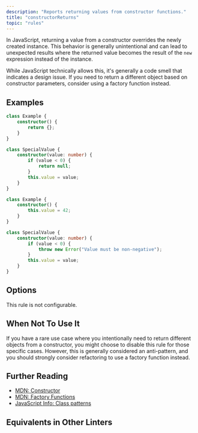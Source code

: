 ```yaml
---
description: "Reports returning values from constructor functions."
title: "constructorReturns"
topic: "rules"
---
```



<RuleSummary plugin="ts" rule="constructorReturns" />

In JavaScript, returning a value from a constructor overrides the newly created instance.
This behavior is generally unintentional and can lead to unexpected results where the returned value becomes the result of the `new` expression instead of the instance.

While JavaScript technically allows this, it's generally a code smell that indicates a design issue.
If you need to return a different object based on constructor parameters, consider using a factory function instead.

## Examples

<Tabs>
<TabItem label="❌ Incorrect">

```ts
class Example {
	constructor() {
		return {};
	}
}

class SpecialValue {
	constructor(value: number) {
		if (value < 0) {
			return null;
		}
		this.value = value;
	}
}
```

</TabItem>
<TabItem label="✅ Correct">

```ts
class Example {
	constructor() {
		this.value = 42;
	}
}

class SpecialValue {
	constructor(value: number) {
		if (value < 0) {
			throw new Error("Value must be non-negative");
		}
		this.value = value;
	}
}
```

</TabItem>
</Tabs>

## Options

This rule is not configurable.

## When Not To Use It

If you have a rare use case where you intentionally need to return different objects from a constructor, you might choose to disable this rule for those specific cases.
However, this is generally considered an anti-pattern, and you should strongly consider refactoring to use a factory function instead.

## Further Reading

- [MDN: Constructor](https://developer.mozilla.org/en-US/docs/Web/JavaScript/Reference/Classes/constructor)
- [MDN: Factory Functions](https://developer.mozilla.org/en-US/docs/Glossary/Factory_function)
- [JavaScript Info: Class patterns](https://javascript.info/class-patterns)

## Equivalents in Other Linters

<RuleEquivalents pluginId="ts" ruleId="constructorReturns" />
